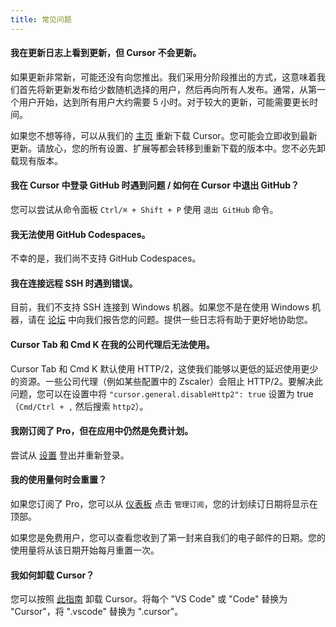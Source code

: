 ---
title: 常见问题
---

#### 我在更新日志上看到更新，但 Cursor 不会更新。

如果更新非常新，可能还没有向您推出。我们采用分阶段推出的方式，这意味着我们首先将新更新发布给少数随机选择的用户，然后再向所有人发布。通常，从第一个用户开始，达到所有用户大约需要 5 小时。对于较大的更新，可能需要更长时间。

如果您不想等待，可以从我们的 [主页](https://cursor.com/) 重新下载 Cursor。您可能会立即收到最新更新。请放心，您的所有设置、扩展等都会转移到重新下载的版本中。您不必先卸载现有版本。

#### 我在 Cursor 中登录 GitHub 时遇到问题 / 如何在 Cursor 中退出 GitHub？

您可以尝试从命令面板 `Ctrl/⌘ + Shift + P` 使用 `退出 GitHub` 命令。

#### 我无法使用 GitHub Codespaces。

不幸的是，我们尚不支持 GitHub Codespaces。

#### 我在连接远程 SSH 时遇到错误。

目前，我们不支持 SSH 连接到 Windows 机器。如果您不是在使用 Windows 机器，请在 [论坛](https://forum.cursor.com/) 中向我们报告您的问题。提供一些日志将有助于更好地协助您。

#### Cursor Tab 和 Cmd K 在我的公司代理后无法使用。

Cursor Tab 和 Cmd K 默认使用 HTTP/2，这使我们能够以更低的延迟使用更少的资源。一些公司代理（例如某些配置中的 Zscaler）会阻止 HTTP/2。要解决此问题，您可以在设置中将 `"cursor.general.disableHttp2": true` 设置为 true（`Cmd/Ctrl + ,` 然后搜索 `http2`）。

#### 我刚订阅了 Pro，但在应用中仍然是免费计划。

尝试从 [设置](/get-started/migrate-from-vscode#cursor-settings) 登出并重新登录。

#### 我的使用量何时会重置？

如果您订阅了 Pro，您可以从 [仪表板](https://cursor.com/settings) 点击 `管理订阅`，您的计划续订日期将显示在顶部。

如果您是免费用户，您可以查看您收到了第一封来自我们的电子邮件的日期。您的使用量将从该日期开始每月重置一次。

#### 我如何卸载 Cursor？

您可以按照 [此指南](https://code.visualstudio.com/docs/setup/uninstall) 卸载 Cursor。将每个 "VS Code" 或 "Code" 替换为 "Cursor"，将 ".vscode" 替换为 ".cursor"。
